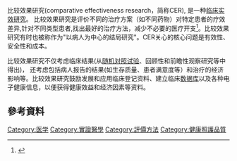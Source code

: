 比较效果研究(comparative effectiveness research，简称CER), 是一种[[临床实效研究|临床实效研究]]。 比较效果研究是评价不同的治疗方案（如不同药物）对特定患者的疗效差异,针对不同类型患者,找出最好的治疗方法，减少不必要的医疗开支<ref>{{cite web |url=http://www.effectivehealthcare.ahrq.gov/index.cfm/what-is-comparative-effectiveness-research1/ |title=存档副本 |accessdate=2011-09-26 |deadurl=yes |archiveurl=https://web.archive.org/web/20111002041154/http://www.effectivehealthcare.ahrq.gov/index.cfm/what-is-comparative-effectiveness-research1/ |archivedate=2011-10-02 }}</ref>。比较效果研究有时也被称作为"以病人为中心的结局研究"。CER关心的核心问题是有效性、安全性和成本。

比较效果研究不仅考虑临床结果(从[[随机对照试验|随机对照试验]]、回顾性和前瞻性观察研究等中得出)， 还考虑包括病人报告的结果(如生存质量、患者满意度等）和治疗的经济影响等。比较效果研究鼓励发展和应用临床登记资料、建立临床[[数据库|数据库]]以及各种电子健康信息，以便获得健康效益和经济因素等资料。

== 參考資料 ==
{{Reflist}}

[[Category:医学|Category:医学]]
[[Category:實證醫學|Category:實證醫學]]
[[Category:評價方法|Category:評價方法]]
[[Category:健康照護品質|Category:健康照護品質]]